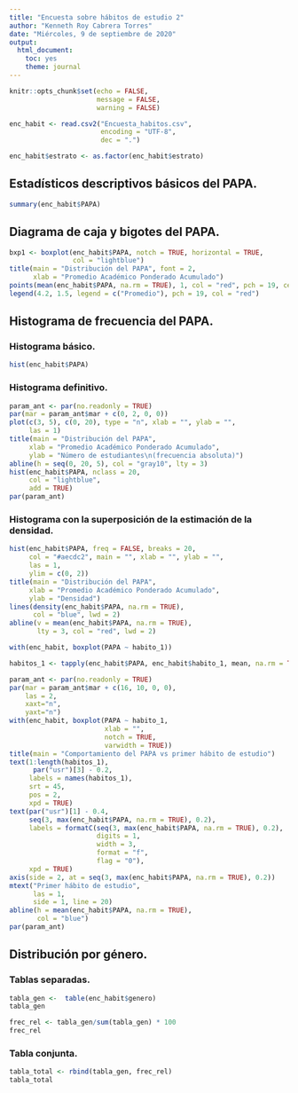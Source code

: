 ```yaml
---
title: "Encuesta sobre hábitos de estudio 2"
author: "Kenneth Roy Cabrera Torres"
date: "Miércoles, 9 de septiembre de 2020"
output: 
  html_document: 
    toc: yes
    theme: journal
---
```


```r
knitr::opts_chunk$set(echo = FALSE,
                      message = FALSE,
                      warning = FALSE)
```

```r
enc_habit <- read.csv2("Encuesta_habitos.csv", 
                       encoding = "UTF-8",
                       dec = ".")
```


```r
enc_habit$estrato <- as.factor(enc_habit$estrato)
```

## Estadísticos descriptivos básicos del PAPA.

```r
summary(enc_habit$PAPA)
```

## Diagrama de caja y bigotes del PAPA.

```r
bxp1 <- boxplot(enc_habit$PAPA, notch = TRUE, horizontal = TRUE,
                col = "lightblue")
title(main = "Distribución del PAPA", font = 2, 
      xlab = "Promedio Académico Ponderado Acumulado")
points(mean(enc_habit$PAPA, na.rm = TRUE), 1, col = "red", pch = 19, cex =2)
legend(4.2, 1.5, legend = c("Promedio"), pch = 19, col = "red")
```

## Histograma de frecuencia del PAPA.

### Histograma básico.

```r
hist(enc_habit$PAPA)
```

### Histograma definitivo.

```r
param_ant <- par(no.readonly = TRUE)
par(mar = param_ant$mar + c(0, 2, 0, 0))
plot(c(3, 5), c(0, 20), type = "n", xlab = "", ylab = "",
     las = 1)
title(main = "Distribución del PAPA",
     xlab = "Promedio Académico Ponderado Acumulado",
     ylab = "Número de estudiantes\n(frecuencia absoluta)")
abline(h = seq(0, 20, 5), col = "gray10", lty = 3)
hist(enc_habit$PAPA, nclass = 20,
     col = "lightblue",
     add = TRUE)
par(param_ant)
```

### Histograma con la superposición de la estimación de la densidad.

```r
hist(enc_habit$PAPA, freq = FALSE, breaks = 20,
     col = "#aecdc2", main = "", xlab = "", ylab = "",
     las = 1,
     ylim = c(0, 2))
title(main = "Distribución del PAPA",
     xlab = "Promedio Académico Ponderado Acumulado",
     ylab = "Densidad")
lines(density(enc_habit$PAPA, na.rm = TRUE), 
      col = "blue", lwd = 2)
abline(v = mean(enc_habit$PAPA, na.rm = TRUE),
       lty = 3, col = "red", lwd = 2)
```

```r
with(enc_habit, boxplot(PAPA ~ habito_1))
```


```r
habitos_1 <- tapply(enc_habit$PAPA, enc_habit$habito_1, mean, na.rm = TRUE)

param_ant <- par(no.readonly = TRUE)
par(mar = param_ant$mar + c(16, 10, 0, 0),
    las = 2,
    xaxt="n",
    yaxt="n")
with(enc_habit, boxplot(PAPA ~ habito_1,
                        xlab = "",
                        notch = TRUE,
                        varwidth = TRUE))
title(main = "Comportamiento del PAPA vs primer hábito de estudio")
text(1:length(habitos_1),
      par("usr")[3] - 0.2,
     labels = names(habitos_1),
     srt = 45,
     pos = 2,
     xpd = TRUE)
text(par("usr")[1] - 0.4,
     seq(3, max(enc_habit$PAPA, na.rm = TRUE), 0.2),
     labels = formatC(seq(3, max(enc_habit$PAPA, na.rm = TRUE), 0.2),
                      digits = 1,
                      width = 3,
                      format = "f",
                      flag = "0"),
     xpd = TRUE)
axis(side = 2, at = seq(3, max(enc_habit$PAPA, na.rm = TRUE), 0.2))
mtext("Primer hábito de estudio", 
      las = 1, 
      side = 1, line = 20)
abline(h = mean(enc_habit$PAPA, na.rm = TRUE),
       col = "blue")
par(param_ant)
```

## Distribución por género.

### Tablas separadas.

```r
tabla_gen <-  table(enc_habit$genero)
tabla_gen
```
```r
frec_rel <- tabla_gen/sum(tabla_gen) * 100
frec_rel
```
### Tabla conjunta.

```r
tabla_total <- rbind(tabla_gen, frec_rel)
tabla_total
```


